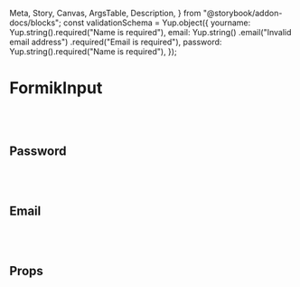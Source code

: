   Meta,
  Story,
  Canvas,
  ArgsTable,
  Description,
} from "@storybook/addon-docs/blocks";
const validationSchema = Yup.object({
  yourname: Yup.string().required("Name is required"),
  email: Yup.string()
    .email("Invalid email address")
    .required("Email is required"),
  password: Yup.string().required("Name is required"),
});

<Meta
  title="Packages/Formik Chakra Ui Components/FormikFormikInputs"
  component={FormikInput}
/>

# FormikInput

<Description of={FormikInput} />

<Canvas>
  <Story name="FormikInputs Name">
    <TestingWrapper
      initialValues={{ yourname: "" }}
      validationSchema={validationSchema}
    >
      <FormikInput name="yourname"></FormikInput>
      <br />
      <FormikInput label="Name" name="yourname"></FormikInput>
      <br />
      <FormikInput
        label="Name"
        placeHolder="Name"
        name="yourname"
      ></FormikInput>
    </TestingWrapper>
  </Story>
</Canvas>

## Password

<Canvas>
  <Story name="FormikInputs Password">
    <TestingWrapper
      initialValues={{ password: "" }}
      validationSchema={validationSchema}
    >
      <FormikInput type="password" name="password"></FormikInput>
      <br />
      <FormikInput
        type="password"
        label="Password"
        name="password"
      ></FormikInput>
      <br />
      <FormikInput
        type="password"
        label="Password"
        placeHolder="Password"
        name="password"
      ></FormikInput>
    </TestingWrapper>
  </Story>
</Canvas>

## Email

<Canvas>
  <Story name="FormikInputs Email">
    <TestingWrapper
      initialValues={{ email: "" }}
      validationSchema={validationSchema}
    >
      <FormikInput type="email" name="email"></FormikInput>
      <br />
      <FormikInput type="email" label="Email" name="email"></FormikInput>
      <br />
      <FormikInput
        type="email"
        label="Email"
        placeHolder="Email"
        name="email"
      ></FormikInput>
    </TestingWrapper>
  </Story>
</Canvas>

## Props

<ArgsTable of={FormikInput} />
